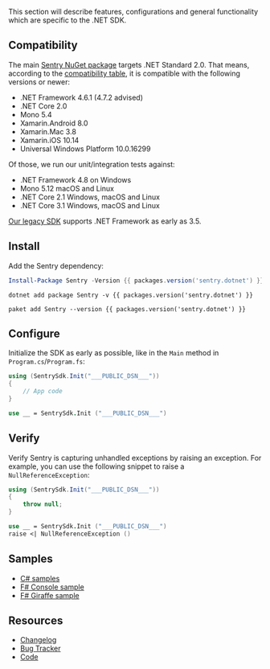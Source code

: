This section will describe features, configurations and general functionality which are specific to the .NET SDK.

<GuideGrid platform="dotnet" />

## Compatibility

The main [Sentry NuGet package](https://www.nuget.org/packages/Sentry) targets .NET Standard 2.0. That means, according to the [compatibility table](https://docs.microsoft.com/en-us/dotnet/standard/net-standard), it is compatible with the following versions or newer:

- .NET Framework 4.6.1 (4.7.2 advised)
- .NET Core 2.0
- Mono 5.4
- Xamarin.Android 8.0
- Xamarin.Mac 3.8
- Xamarin.iOS 10.14
- Universal Windows Platform 10.0.16299

Of those, we run our unit/integration tests against:

- .NET Framework 4.8 on Windows
- Mono 5.12 macOS and Linux
- .NET Core 2.1 Windows, macOS and Linux
- .NET Core 3.1 Windows, macOS and Linux

<Alert level="info" title="Using an older version of .NET Framework or Mono?">

[Our legacy SDK](/clients/csharp/) supports .NET Framework as early as 3.5.

</Alert>

## Install

Add the Sentry dependency:

```powershell {tabTitle:Package Manager}
Install-Package Sentry -Version {{ packages.version('sentry.dotnet') }}
```

```shell {tabTitle:.NET Core CLI}
dotnet add package Sentry -v {{ packages.version('sentry.dotnet') }}
```

```shell {tabTitle:Paket CLI}
paket add Sentry --version {{ packages.version('sentry.dotnet') }}
```

## Configure

Initialize the SDK as early as possible, like in the `Main` method in `Program.cs`/`Program.fs`:

```csharp {filename:Program.cs}
using (SentrySdk.Init("___PUBLIC_DSN___"))
{
    // App code
}
```

```fsharp {filename:Program.fs}
use __ = SentrySdk.Init ("___PUBLIC_DSN___")
```

## Verify

Verify Sentry is capturing unhandled exceptions by raising an exception. For example, you can use the following snippet to raise a `NullReferenceException`:

```csharp
using (SentrySdk.Init("___PUBLIC_DSN___"))
{
    throw null;
}
```

```fsharp
use __ = SentrySdk.Init ("___PUBLIC_DSN___")
raise <| NullReferenceException ()
```

## Samples

- [C# samples](https://github.com/getsentry/sentry-dotnet/tree/main/samples)
- [F# Console sample](https://github.com/sentry-demos/fsharp)
- [F# Giraffe sample](https://github.com/sentry-demos/giraffe)

## Resources

- [Changelog](https://github.com/getsentry/sentry-dotnet/releases)
- [Bug Tracker](https://github.com/getsentry/sentry-dotnet/issues)
- [Code](https://github.com/getsentry/sentry-dotnet)

